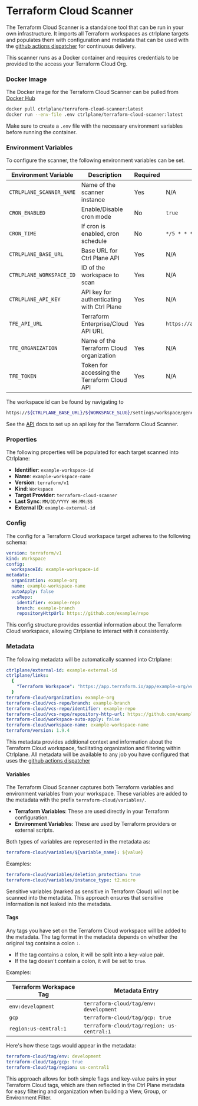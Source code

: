
# Terraform Cloud Scanner

The Terraform Cloud Scanner is a standalone tool that can be run in your own
infrastructure. It imports all Terraform workspaces as ctrlplane targets and
populates them with configuration and metadata that can be used with the
[github actions dispatcher](../github/actions-dispatcher) for continuous
delivery.

This scanner runs as a Docker container and requires credentials to be provided
to the access your Terraform Cloud Org.

### Docker Image

The Docker image for the Terraform Cloud Scanner can be pulled from
[Docker Hub](https://hub.docker.com/r/ctrlplane/terraform-cloud-scanner)

```bash
docker pull ctrlplane/terraform-cloud-scanner:latest
docker run --env-file .env ctrlplane/terraform-cloud-scanner:latest
```

Make sure to create a `.env` file with the necessary environment variables
before running the container.

### Environment Variables

To configure the scanner, the following environment variables can be set.

| Environment Variable     | Description                                 | Required | Default                           |
| ------------------------ | ------------------------------------------- | -------- | --------------------------------- |
| `CTRLPLANE_SCANNER_NAME` | Name of the scanner instance                | Yes      | N/A                               |
| `CRON_ENABLED`           | Enable/Disable cron mode                    | No       | `true`                            |
| `CRON_TIME`              | If cron is enabled, cron schedule           | No       | `*/5 * * * *`                     |
| `CTRLPLANE_BASE_URL`     | Base URL for Ctrl Plane API                 | Yes      | N/A                               |
| `CTRLPLANE_WORKSPACE_ID` | ID of the workspace to scan                 | Yes      | N/A                               |
| `CTRLPLANE_API_KEY`      | API key for authenticating with Ctrl Plane  | Yes      | N/A                               |
| `TFE_API_URL`            | Terraform Enterprise/Cloud API URL          | Yes      | `https://app.terraform.io/api/v2` |
| `TFE_ORGANIZATION`       | Name of the Terraform Cloud organization    | Yes      | N/A                               |
| `TFE_TOKEN`              | Token for accessing the Terraform Cloud API | Yes      | N/A                               |

The workspace id can be found by navigating to

```bash
https://${CTRLPLANE_BASE_URL}/${WORKSPACE_SLUG}/settings/workspace/general
```

See the [API](../api) docs to set up an api key for the Terraform Cloud Scanner.

### Properties

The following properties will be populated for each target scanned into
Ctrlplane:

- **Identifier**: `example-workspace-id`
- **Name**: `example-workspace-name`
- **Version**: `terraform/v1`
- **Kind**: `Workspace`
- **Target Provider**: `terraform-cloud-scanner`
- **Last Sync**: `MM/DD/YYYY HH:MM:SS`
- **External ID**: `example-external-id`

### Config

The config for a Terraform Cloud workspace target adheres to the following
schema:

```yaml
version: terraform/v1
kind: Workspace
config:
  workspaceId: example-workspace-id
metadata:
  organization: example-org
  name: example-workspace-name
  autoApply: false
  vcsRepo:
    identifier: example-repo
    branch: example-branch
    repositoryHttpUrl: https://github.com/example/repo
```

This config structure provides essential information about the Terraform Cloud
workspace, allowing Ctrlplane to interact with it consistently.

### Metadata

The following metadata will be automatically scanned into Ctrlplane:

```yaml
ctrlplane/external-id: example-external-id
ctrlplane/links:
  {
    "Terraform Workspace": "https://app.terraform.io/app/example-org/workspaces/example-workspace-name",
  }
terraform-cloud/organization: example-org
terraform-cloud/vcs-repo/branch: example-branch
terraform-cloud/vcs-repo/identifier: example-repo
terraform-cloud/vcs-repo/repository-http-url: https://github.com/example/repo
terraform-cloud/workspace-auto-apply: false
terraform-cloud/workspace-name: example-workspace-name
terraform/version: 1.9.4
```

This metadata provides additional context and information about the Terraform
Cloud workspace, facilitating organization and filtering within Ctrlplane. All
metadata will be available to any job you have configured that uses the
[github actions dispatcher](../github/actions-dispatcher)

#### Variables

The Terraform Cloud Scanner captures both Terraform variables and environment
variables from your workspace. These variables are added to the metadata with
the prefix `terraform-cloud/variables/`.

- **Terraform Variables**: These are used directly in your Terraform
  configuration.
- **Environment Variables**: These are used by Terraform providers or external
  scripts.

Both types of variables are represented in the metadata as:

```yaml
terraform-cloud/variables/${variable_name}: ${value}
```

Examples:

```yaml
terraform-cloud/variables/deletion_protection: true
terraform-cloud/variables/instance_type: t2.micro
```

<Callout type="info">
  Sensitive variables (marked as sensitive in Terraform Cloud) will not be
  scanned into the metadata. This approach ensures that sensitive information is
  not leaked into the metadata.
</Callout>

#### Tags

Any tags you have set on the Terraform Cloud workspace will be added to the
metadata. The tag format in the metadata depends on whether the original tag
contains a colon `:`.

- If the tag contains a colon, it will be split into a key-value pair.
- If the tag doesn't contain a colon, it will be set to `true`.

Examples:

| Terraform Workspace Tag | Metadata Entry                             |
| ----------------------- | ------------------------------------------ |
| `env:development`       | `terraform-cloud/tag/env: development`     |
| `gcp`                   | `terraform-cloud/tag/gcp: true`            |
| `region:us-central:1`   | `terraform-cloud/tag/region: us-central:1` |

Here's how these tags would appear in the metadata:

```yaml
terraform-cloud/tag/env: development
terraform-cloud/tag/gcp: true
terraform-cloud/tag/region: us-central1
```

This approach allows for both simple flags and key-value pairs in your Terraform
Cloud tags, which are then reflected in the Ctrl Plane metadata for easy
filtering and organization when building a View, Group, or Environment Filter.
